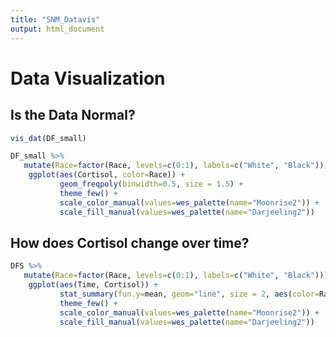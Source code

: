 ```yaml
---
title: "SNM_Datavis"
output: html_document
---
```

# Data Visualization

## Is the Data Normal?
```r
vis_dat(DF_small)
```

```r
DF_small %>%
   mutate(Race=factor(Race, levels=c(0:1), labels=c("White", "Black"))) %>%
    ggplot(aes(Cortisol, color=Race)) + 
           geom_freqpoly(binwidth=0.5, size = 1.5) + 
           theme_few() + 
           scale_color_manual(values=wes_palette(name="Moonrise2")) + 
           scale_fill_manual(values=wes_palette(name="Darjeeling2"))
```

## How does Cortisol change over time?
```r
DFS %>%
   mutate(Race=factor(Race, levels=c(0:1), labels=c("White", "Black"))) %>%
    ggplot(aes(Time, Cortisol)) + 
           stat_summary(fun.y=mean, geom="line", size = 2, aes(color=Race)) + 
           theme_few() + 
           scale_color_manual(values=wes_palette(name="Moonrise2")) + 
           scale_fill_manual(values=wes_palette(name="Darjeeling2"))
```

